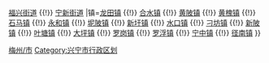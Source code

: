 {{Navbox Chinese County
|省=广东省
|市=梅州市
|县级市=兴宁市
|state = {{{state<includeonly>|collapsed</includeonly>}}}
|政府驻地=[[兴田街道]]
|街道=[[兴田街道]] {{!}} [[福兴街道]] {{!}} [[宁新街道]]
|镇=[[龙田镇 (兴宁市)|龙田镇]] {{!}} [[合水镇 (兴宁市)|合水镇]] {{!}} [[黄陂镇 (兴宁市)|黄陂镇]] {{!}} [[黄槐镇]] {{!}} [[石马镇 (兴宁市)|石马镇]] {{!}} [[永和镇 (兴宁市)|永和镇]] {{!}} [[坭陂镇]] {{!}} [[新圩镇 (兴宁市)|新圩镇]] {{!}} [[水口镇 (兴宁市)|水口镇]] {{!}} [[刁坊镇]] {{!}} [[新陂镇]] {{!}} [[叶塘镇]] {{!}} [[大坪镇 (兴宁市)|大坪镇]] {{!}} [[罗岗镇]] {{!}} [[罗浮镇]] {{!}} [[宁中镇]] {{!}} [[径南镇]]
}}<noinclude>
[[Category:广东县级行政区划模板|梅州/市]]
[[Category:兴宁市行政区划]]
</noinclude>